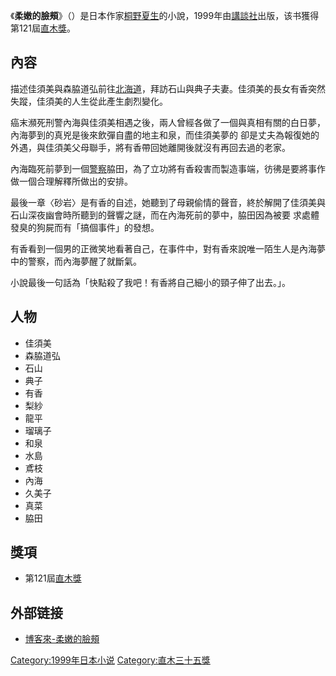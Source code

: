 {{unreferenced|time=2019-08-15}}
{{infobox Book
| name = 柔嫩的臉頰
| title_orig = {{lang|ja|柔らかな頬}}
| image = 
| image_size = 
| image_caption = 
| author = [[桐野夏生|桐野夏生]]
| translator = 
| illustrator = 
| release_date = 1999年4月
| publisher = [[講談社|講談社]]
| genre = 
| country = {{JPN}}
| language = [[日本語|日本語]]
| type = 
| pages = 442
| preceded_by = 
| followed_by = 
| website = 
}}

《'''柔嫩的臉頰'''》（{{lang-ja|柔らかな頬}}）是日本作家[[桐野夏生|桐野夏生]]的小說，1999年由[[講談社|講談社]]出版，该书獲得第121屆[[直木獎|直木獎]]。

==內容==
描述佳須美與森脇道弘前往[[北海道|北海道]]，拜訪石山與典子夫妻。佳須美的長女有香突然失蹤，佳須美的人生從此產生劇烈變化。

癌末瀕死刑警內海與佳須美相遇之後，兩人曾經各做了一個與真相有關的白日夢，內海夢到的真兇是後來飲彈自盡的地主和泉，而佳須美夢的
卻是丈夫為報復她的外遇，與佳須美父母聯手，將有香帶回她離開後就沒有再回去過的老家。

內海臨死前夢到一個[[警察|警察]]脇田，為了立功將有香殺害而製造事端，彷彿是要將事作做一個合理解釋所做出的安排。

最後一章〈砂岩〉是有香的自述，她聽到了母親偷情的聲音，終於解開了佳須美與石山深夜幽會時所聽到的聲響之謎，而在內海死前的夢中，脇田因為被要
求處體發臭的狗屍而有「搞個事件」的發想。

有香看到一個男的正微笑地看著自己，在事件中，對有香來說唯一陌生人是內海夢中的警察，而內海夢醒了就斷氣。

小說最後一句話為「快點殺了我吧！有香將自己細小的頸子伸了出去。」。

==人物==
*佳須美
*森脇道弘
*石山
*典子
*有香
*梨紗
*龍平
*瑠璃子
*和泉
*水島
*鳶枝
*內海
*久美子
*真菜
*脇田

==獎項==
*第121屆[[直木獎|直木獎]]

==外部链接==
*[http://www.books.com.tw/products/0010156911 博客來-柔嫩的臉頰] {{Wayback|url=http://www.books.com.tw/products/0010156911 |date=20191206125630 }}

{{DEFAULTSORT:Yawarakanahoho}}
[[Category:1999年日本小说|Category:1999年日本小说]]
[[Category:直木三十五獎|Category:直木三十五獎]]